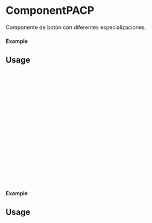 
<Meta of={ComponentPACP} title="ComponentPACP" />

# ComponentPACP

Componente de botón con diferentes especializaciones.

#### Example

<Canvas of={ComponentPACP.Primary} />

## Usage

```ts
import {ComponentPACP} from 'milibreria';

function Example(){
 return (
 <ComponentPACP
 text: "Enviar",
 txtcolor: 'white',
 bgcolor: 'black',
 bordercolor: 'black',
 borderwidth: '4px',
 hoverTxtcolor: 'black',
 hoverBgcolor: 'white',
 disabled: false,
 size: "small",
 onClick: () => alert("Se ha enviado correctamente"),
 />
 );
};

export default Example;
``` 

#### Example

<Canvas of={ComponentPACP.Secondary} />

## Usage

```ts
import {ComponentPACP} from 'milibreria';

function Example(){ 
     return (
 <ComponentPACP
     text: "Limpiar",
     txtcolor: 'blue',
     bgcolor: 'pink',
     bordercolor: 'black',
     borderwidth: '4px',
     hoverTxtcolor: 'pink',
     hoverBgcolor: 'blue',
     disabled: false,
     size: "small",
     onClick: () => alert("Se ha limpiado correctamente"),
 />
 );
};
